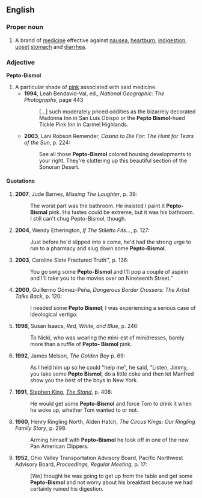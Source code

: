 ==English==

===Proper noun===
{{en-proper noun}}

# A brand of [[medicine]] effective against [[nausea]], [[heartburn]], [[indigestion]], [[upset]] [[stomach]] and [[diarrhea]].

===Adjective===
'''Pepto-Bismol'''

# A particular shade of [[pink]] associated with said medicine.
#*'''1994''', Leah Bendavid-Val, ed., ''National Geographic: The Photographs'', page 443
#*:[…] such moderately priced oddities as the bizarrely decorated Madonna Inn in San Luis Obispo or the '''Pepto Bismol'''-hued Tickle Pink Inn in Carmel Highlands.
#*'''2003''', Lani Robson Remender, ''Casino to Die For: The Hunt for Tears of the Sun'', p. 224:
#*:See all those '''Pepto-Bismol''' colored housing developments to your right. They're cluttering up this beautiful section of the Sonoran Desert.

====Quotations====
{{rfd}}
#'''2007''', Jude Barnes, ''Missing The Laughter'', p. 39:
#:The worst part was the bathroom. He insisted I paint it '''Pepto-Bismal''' pink. His tastes could be extreme, but it was his bathroom. I still can't chug Pepto-Bismol, though. 
#'''2004''', Wendy Etherington, ''If The Stiletto Fits...'', p. 127:
#:Just before he'd slipped into a coma, he'd had the strong urge to run to a pharmacy and slug down some '''Pepto-Bismol'''.  
#'''2003''', Caroline Slate Fractured Truth'', p. 136:
#:You go swig some '''Pepto-Bismol''' and I'll pop a couple of aspirin and I'll take you to the movies over on Nineteenth Street."  
#'''2000''', Guillermo Gómez-Peña, ''Dangerous Border Crossers: The Artist Talks Back'', p. 120:
#:I needed some '''Pepto Bismol'''; I was experiencing a serious case of ideological vertigo. 
#'''1998''', Susan Isaacs, ''Red, White, and Blue'', p. 246:
#:To Nicki, who was wearing the mini-est of minidresses, barely more than a ruffle of '''Pepto- Bismol''' pink. 
#'''1992''', James Melson, ''The Golden Boy'' p. 69:
#:As I held him up so he could "help me", he said, "Listen, Jimmy, you take some '''Pepto Bismol''', do a little coke and then let Manfred show you the best of the boys in New York. 
#'''1991''', [[w:Stephen King|Stephen King]], ''[[w:The Stand|The Stand]]'', p. 408:
#:He would get some '''Pepto-Bismol''' and force Tom to drink it when he woke up, whether Tom wanted to or not. 
#'''1960''', Henry Ringling North, Alden Hatch, ''The Circus Kings: Our Ringling Family Story'', p. 298:
#:Arming himself with '''Pepto-Bismol''' he took off in one of the new Pan American Clippers. 
#'''1952''', Ohio Valley Transportation Advisory Board, Pacific Northwest Advisory Board, ''Proceedings, Regular Meeting'', p. 17:
#:[We] thought he was going to get up from the table and get some '''Pepto-Bismol''' and not worry about his breakfast because we had certainly ruined his digestion.